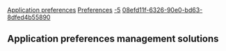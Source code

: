 [[Property:title|Application preferences]]
[[Property:link_title|Preferences]]
[[Property:weight|-5]]
[[Property:uuid|08efd11f-6326-90e0-bd63-8dfed4b55890]]
== Application preferences management solutions ==



